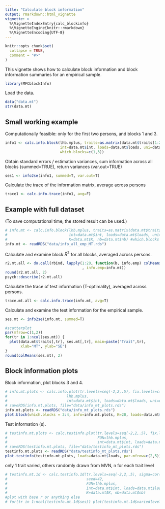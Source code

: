 ```yaml
---
title: "Calculate block information"
output: rmarkdown::html_vignette
vignette: >
  %\VignetteIndexEntry{calc_blockinfo}
  %\VignetteEngine{knitr::rmarkdown}
  %\VignetteEncoding{UTF-8}
---
```


```r
knitr::opts_chunk$set(
  collapse = TRUE,
  comment = "#>"
)
```

This vignette shows how to calculate block information and block information summaries for an empirical sample.

```r
library(MFCblockInfo)
```

Load the data.
```r
data("data.mt")
str(data.mt)
```
## Small working example
Computationally feasible: only for the first two persons, and blocks 1 and 3.
```r
info1 <- calc.info.block(lhb.mplus, traits=as.matrix(data.mt$traits[1:2,-ncol(data.mt$traits)]),
                         int=data.mt$int, loads=data.mt$loads, uni=data.mt$uni, K=data.mt$K, nb=data.mt$nb,
                         which.blocks=c(1,3))
```

Obtain standard errors / estimation variances, sum information across all blocks (summed=TRUE), return variances (var.out=TRUE)
```r
ses1 <- info2se(info1, summed=T, var.out=T)
```

Calculate the trace of the information matrix, average across persons
```r
trace1 <- calc.info.trace(info1, avg=F)
```

## Example with full dataset
(To save computational time, the stored result can be used.)
```r
# info.mt <- calc.info.block(lhb.mplus, traits=as.matrix(data.mt$traits[,-ncol(data.mt$traits)]),
#                            int=data.mt$int, loads=data.mt$loads, uni=data.mt$uni,
#                            K=data.mt$K, nb=data.mt$nb) #which.blocks defaults to all
info.mt <- readRDS("data/info_all_emp_MT.rds")
```

Calculate and examine block $R^2$ for all blocks, averaged across persons.
```r
r2.mt.all <- do.call(rbind, lapply(1:20, function(b, info.emp) colMeans(calc.info.block.r2(info.emp, wo.blocks=b))
                                   , info.emp=info.mt))
round(r2.mt.all, 2)
psych::describe(r2.mt.all)
```

Calculate the trace of test information (T-optimality), averaged across persons.
```r
trace.mt.all <- calc.info.trace(info.mt, avg=T)
```

Calculate and examine the test information for the empirical sample.
```r
ses.mt <- info2se(info.mt, summed=T)

#scatterplot
par(mfrow=c(1,2))
for(tr in 1:ncol(ses.mt)) {
  plot(data.mt$traits[,tr], ses.mt[,tr], main=paste("Trait",tr),
       xlab="MT", ylab="SE")
}
round(colMeans(ses.mt), 2)
```

## Block information plots

Block information, plot blocks 3 and 4.
```r
# info.mt.plots <- calc.info.plot(tr.levels=seq(-2,2,.5), fix.levels=c(-1,0,1), fix.level.others=0, K=data.mt$K, which.blocks=1:data.mt$K,
#                           lhb.mplus,
#                           int=data.mt$int, loads=data.mt$loads, uni=data.mt$uni, nb=data.mt$nb)
# saveRDS(info.mt.plots, file="data/info_mt_plots.rds")
info.mt.plots <- readRDS("data/info_mt_plots.rds")
plot.block(which.blocks = 3:4, info=info.mt.plots, K=20, loads=data.mt$loads)
```

Test information (\textit{SE}s).
```r
# testinfo.mt.plots <- calc.testinfo.plot(tr.levels=seq(-2,2,.5), fix.level.others=0, K=data.mt$K, which.blocks=1:data.mt$K,
#                                         FUN=lhb.mplus,
#                                         int=data.mt$int, loads=data.mt$loads, uni=data.mt$uni, nb=data.mt$nb)
# saveRDS(testinfo.mt.plots, file="data/testinfo_mt_plots.rds")
testinfo.mt.plots <- readRDS("data/testinfo_mt_plots.rds")
plot.testinfo(testinfo.mt.plots, loads=data.mt$loads, par.mfrow=c(2,5))
```

only 1 trait varied, others randomly drawn from MVN, n for each trait level
```r
# testinfo.mt.1d <- calc.testinfo.1d(tr.levels=seq(-2,2,.5), sigma=cor(data.mt$traits[,1:5]), n=10, which.blocks = 1:data.mt$K,
#                                    seed=42,
#                                    FUN=lhb.mplus,
#                                    int=data.mt$int, loads=data.mt$loads, uni=data.mt$uni,
#                                    K=data.mt$K, nb=data.mt$nb)
#plot with base r or anything else
# for(tr in 1:ncol(testinfo.mt.1d$ses)) plot(testinfo.mt.1d$variedlevels, testinfo.mt.1d$ses[,tr], type="l")
```

